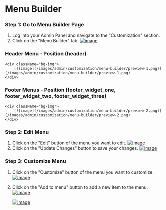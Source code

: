 # Menu Builder

### Step 1: Go to Menu Builder Page
1. Log into your Admin Panel and navigate to the "Customization" section.
2. Click on the "Menu Builder" tab.
[![image](/images/admin/customization/menu-builder/1.png)](/images/admin/customization/menu-builder/1.png)

### Header Menu - Position (header)
    <div className="bg-img">
        [![image](/images/admin/customization/menu-builder/preview-1.png)](/images/admin/customization/menu-builder/preview-1.png)
    </div>

### Footer Menus - Position (footer_widget_one, footer_widget_two, footer_widget_three)
    <div className="bg-img">
        [![image](/images/admin/customization/menu-builder/preview-2.png)](/images/admin/customization/menu-builder/preview-2.png)
    </div>

### Step 2: Edit Menu
1. Click on the "Edit" button of the menu you want to edit.
[![image](/images/admin/customization/menu-builder/2.png)](/images/admin/customization/menu-builder/2.png)
2. Click on the "Update Changes" button to save your changes.
[![image](/images/admin/customization/menu-builder/3.png)](/images/admin/customization/menu-builder/3.png)

### Step 3: Customize Menu
1. Click on the "Customize" button of the menu you want to customize.
[![image](/images/admin/customization/menu-builder/4.png)](/images/admin/customization/menu-builder/4.png)
2. Click on the "Add to menu" button to add a new item to the menu.
[![image](/images/admin/customization/menu-builder/5.png)](/images/admin/customization/menu-builder/5.png)

    [![image](/images/admin/customization/menu-builder/6.png)](/images/admin/customization/menu-builder/6.png)